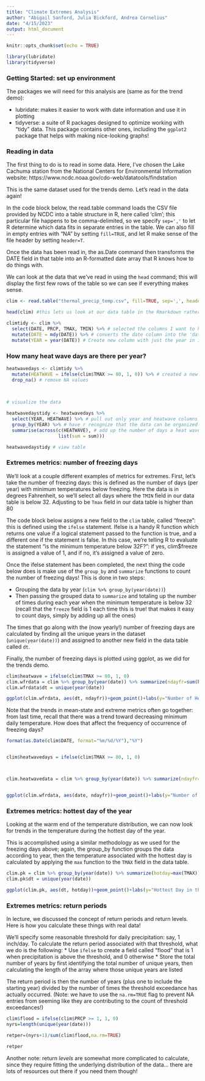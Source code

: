 ```yaml
---
title: "Climate Extremes Analysis"
author: "Abigail Sanford, Julia Bickford, Andrea Cornelius"
date: "4/15/2023"
output: html_document
---
```


```r
knitr::opts_chunk$set(echo = TRUE)

library(lubridate)
library(tidyverse)
```
### Getting Started: set up environment

The packages we will need for this analysis are (same as for the trend demo):

* lubridate: makes it easier to work with date information and use it in plotting
* tidyverse: a suite of R packages designed to optimize working with "tidy" data. This package contains other ones, including the `ggplot2` package that helps with making nice-looking graphs!


### Reading in data

The first thing to do is to read in some data. Here, I've chosen the Lake Cachuma station from the National Centers for Environmental Information website:
https://www.ncdc.noaa.gov/cdo-web/datatools/findstation

This is the same dataset used for the trends demo. Let's read in the data again!

In the code block below, the read.table command loads the CSV file provided by NCDC into a table structure in R, here called 'clim'; this particular file happens to be comma-delimited, so we specify `sep=','` to let R determine which data fits in separate entries in the table. We can also fill in empty entries with "NA" by setting `fill=TRUE`, and let R make sense of the file header by setting `header=T`.

Once the data has been read in, the as.Date command then transforms the DATE field in that table into an R-formatted date array that R knows how to do things with.

We can look at the data that we've read in using the `head` command; this will display the first few rows of the table so we can see if everything makes sense.


```r
clim <- read.table("thermal_precip_temp.csv", fill=TRUE, sep=',', header=T) # read in the data

head(clim) #this lets us look at our data table in the Rmarkdown rather than having to navigate to the data table in the environment

climtidy <- clim %>% 
  select(DATE, PRCP, TMAX, TMIN) %>% # selected the columns I want to keep which include date, precipitation, temperature max, and temperature minimum
  mutate(DATE = mdy(DATE)) %>% # converts the date column into the 'date' class
  mutate(YEAR = year(DATE)) # Create new column with just the year in it


```

### How many heat wave days are there per year?

```r
heatwavedays <- climtidy %>% 
  mutate(HEATWAVE = ifelse(clim$TMAX >= 80, 1, 0)) %>% # created a new column that puts a 1 down if temp was 80F or higher, and a 0 for all other temperatures. If different heatwave threshold is selected, change the 80 to the new heatwave threshold
  drop_na() # remove NA values
  
  
```

```r
# visualize the data

heatwavedaystidy <- heatwavedays %>% 
  select(YEAR, HEATWAVE) %>% # pull out only year and heatwave columns
  group_by(YEAR) %>% # have r recognize that the data can be organized into years
  summarise(across(c(HEATWAVE), # add up the number of days a heat wave has occurred in each year
                   list(sum = sum)))

heatwavedaystidy # view table
```


### Extremes metrics: number of freezing days

We'll look at a couple different examples of metrics for extremes. First, let's take the number of freezing days: this is defined as the number of days (per year) with minimum temperatures below freezing. Here the data is in degrees Fahrenheit, so we'll select all days where the `TMIN` field in our data table is below 32. Adjusting to be `Tmax` field in our data table is higher than 80

The code block below assigns a new field to the `clim` table, called "freeze": this is defined using the `ifelse` statement. Ifelse is a handy R function which returns one value if a logical statement passed to the function is true, and a different one if the statement is false. In this case, we're telling R to evaluate the statement "is the minimum temperature below 32F?": if yes, clim$freeze is assigned a value of 1, and if no, it's assigned a value of zero.

Once the ifelse statement has been completed, the next thing the code below does is make use of the `group_by` and `summarize` functions to count the number of freezing days! This is done in two steps:

* Grouping the data by year (`clim %>% group_by(year(date))`)
* Then passing the grouped data to `summarize` and totaling up the number of times during each year when the minimum temperature is below 32 (recall that the `freeze` field is 1 each time this is true! that makes it easy to count days, simply by adding up all the ones)

The times that go along with the (now yearly!) number of freezing days are calculated by finding all the unique years in the dataset (`unique(year(date))`) and assigned to another new field in the data table called `dt`.

Finally, the number of freezing days is plotted using ggplot, as we did for the trends demo.


```r

clim$heatwave = ifelse(clim$TMAX >= 80, 1, 0)
clim.wfrdata = clim %>% group_by(year(date)) %>% summarize(ndayfr=sum(heatwave))
clim.wfrdata$dt = unique(year(date))

ggplot(clim.wfrdata, aes(dt, ndayfr))+geom_point()+labs(y="Number of Heatwave Days")
```

Note that the trends in mean-state and extreme metrics often go together: from last time, recall that there was a trend toward decreasing minimum daily temperature. How does that affect the frequency of occurrence of freezing days?


```r

format(as.Date(clim$DATE, format="%m/%d/%Y"),"%Y")


clim$heatwavedays = ifelse(clim$TMAX >= 80, 1, 0)



clim.heatwavedata = clim %>% group_by(year(date)) %>% summarize(ndayfr=sum(heatwavedays))


ggplot(clim.wfrdata, aes(date, ndayfr))+geom_point()+labs(y="Number of Heatwave Days")
```



### Extremes metrics: hottest day of the year

Looking at the warm end of the temperature distribution, we can now look for trends in the temperature during the hottest day of the year.

This is accomplished using a similar methodology as we used for the freezing days above; again, the group_by function groups the data according to year, then the temperature associated with the hottest day is calculated by applying the `max` function to the `TMAX` field in the data table.

```r
clim.pk = clim %>% group_by(year(date)) %>% summarize(hotday=max(TMAX))
clim.pk$dt = unique(year(date))

ggplot(clim.pk, aes(dt, hotday))+geom_point()+labs(y="Hottest Day in the Year")
```

### Extremes metrics: return periods

In lecture, we discussed the concept of return periods and return levels. Here is how you calculate these things with real data!

We'll specify some reasonable threshold for daily precipitation: say, 1 inch/day. To calculate the return period associated with that threshold, what we do is the following:
* Use `ifelse` to create a field called "flood" that is 1 when precipitation is above the threshold, and 0 otherwise
* Store the total number of years by first identifying the total number of unique years, then calculating the length of the array where those unique years are listed

The return period is then the number of years (plus one to include the starting year) divided by the number of times the threshold exceedance has actually occurred. (Note: we have to use the `na.rm=TRUE` flag to prevent NA entries from seeming like they are contributing to the count of threshold exceedances!)

``` r
clim$flood = ifelse(clim$PRCP >= 1, 1, 0)
nyrs=length(unique(year(date)))

retper=(nyrs+1)/sum(clim$flood,na.rm=TRUE)

retper
```

Another note: return *levels* are somewhat more complicated to calculate, since they require fitting the underlying distribution of the data... there are lots of resources out there if you need them though!

